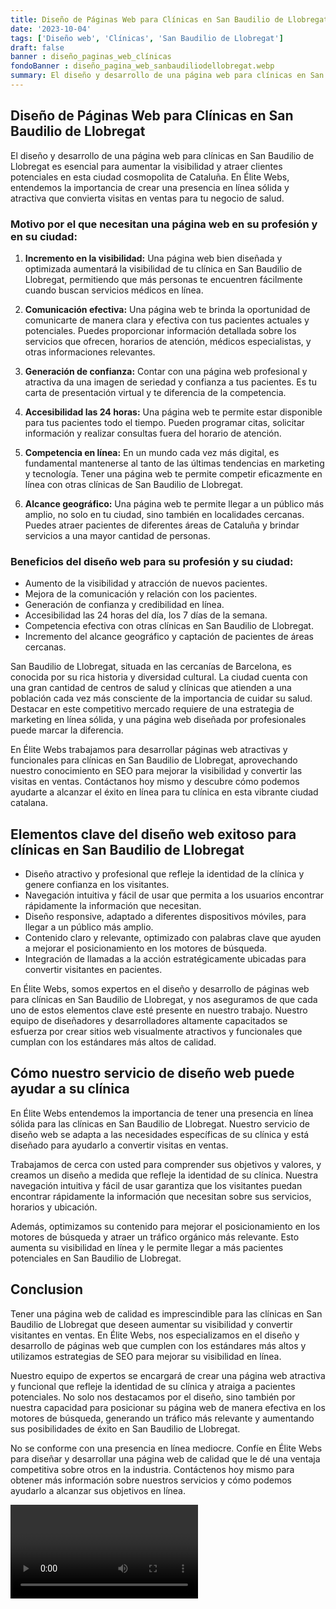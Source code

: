 ```yaml
---
title: Diseño de Páginas Web para Clínicas en San Baudilio de Llobregat
date: '2023-10-04'
tags: ['Diseño web', 'Clínicas', 'San Baudilio de Llobregat']
draft: false
banner : diseño_paginas_web_clínicas
fondoBanner : diseño_pagina_web_sanbaudiliodellobregat.webp
summary: El diseño y desarrollo de una página web para clínicas en San Baudilio de Llobregat es esencial para aumentar la visibilidad y atraer clientes potenciales en esta ciudad cosmopolita de Cataluña. En Élite Webs, entendemos la importancia de crear una presencia en línea sólida y atractiva que convierta visitas en ventas para tu negocio de salud.
---
```


## Diseño de Páginas Web para Clínicas en San Baudilio de Llobregat

El diseño y desarrollo de una página web para clínicas en San Baudilio de Llobregat es esencial para aumentar la visibilidad y atraer clientes potenciales en esta ciudad cosmopolita de Cataluña. En Élite Webs, entendemos la importancia de crear una presencia en línea sólida y atractiva que convierta visitas en ventas para tu negocio de salud.

### Motivo por el que necesitan una página web en su profesión y en su ciudad:

1. **Incremento en la visibilidad:** Una página web bien diseñada y optimizada aumentará la visibilidad de tu clínica en San Baudilio de Llobregat, permitiendo que más personas te encuentren fácilmente cuando buscan servicios médicos en línea.

2. **Comunicación efectiva:** Una página web te brinda la oportunidad de comunicarte de manera clara y efectiva con tus pacientes actuales y potenciales. Puedes proporcionar información detallada sobre los servicios que ofrecen, horarios de atención, médicos especialistas, y otras informaciones relevantes.

3. **Generación de confianza:** Contar con una página web profesional y atractiva da una imagen de seriedad y confianza a tus pacientes. Es tu carta de presentación virtual y te diferencia de la competencia.

4. **Accesibilidad las 24 horas:** Una página web te permite estar disponible para tus pacientes todo el tiempo. Pueden programar citas, solicitar información y realizar consultas fuera del horario de atención.

5. **Competencia en línea:** En un mundo cada vez más digital, es fundamental mantenerse al tanto de las últimas tendencias en marketing y tecnología. Tener una página web te permite competir eficazmente en línea con otras clínicas de San Baudilio de Llobregat.

6. **Alcance geográfico:** Una página web te permite llegar a un público más amplio, no solo en tu ciudad, sino también en localidades cercanas. Puedes atraer pacientes de diferentes áreas de Cataluña y brindar servicios a una mayor cantidad de personas.

### Beneficios del diseño web para su profesión y su ciudad:

- Aumento de la visibilidad y atracción de nuevos pacientes.
- Mejora de la comunicación y relación con los pacientes.
- Generación de confianza y credibilidad en línea.
- Accesibilidad las 24 horas del día, los 7 días de la semana.
- Competencia efectiva con otras clínicas en San Baudilio de Llobregat.
- Incremento del alcance geográfico y captación de pacientes de áreas cercanas.

San Baudilio de Llobregat, situada en las cercanías de Barcelona, es conocida por su rica historia y diversidad cultural. La ciudad cuenta con una gran cantidad de centros de salud y clínicas que atienden a una población cada vez más consciente de la importancia de cuidar su salud. Destacar en este competitivo mercado requiere de una estrategia de marketing en línea sólida, y una página web diseñada por profesionales puede marcar la diferencia.

En Élite Webs trabajamos para desarrollar páginas web atractivas y funcionales para clínicas en San Baudilio de Llobregat, aprovechando nuestro conocimiento en SEO para mejorar la visibilidad y convertir las visitas en ventas. Contáctanos hoy mismo y descubre cómo podemos ayudarte a alcanzar el éxito en línea para tu clínica en esta vibrante ciudad catalana.

<GifSeo />

<Cta />

## Elementos clave del diseño web exitoso para clínicas en San Baudilio de Llobregat

- Diseño atractivo y profesional que refleje la identidad de la clínica y genere confianza en los visitantes.
- Navegación intuitiva y fácil de usar que permita a los usuarios encontrar rápidamente la información que necesitan.
- Diseño responsive, adaptado a diferentes dispositivos móviles, para llegar a un público más amplio.
- Contenido claro y relevante, optimizado con palabras clave que ayuden a mejorar el posicionamiento en los motores de búsqueda.
- Integración de llamadas a la acción estratégicamente ubicadas para convertir visitantes en pacientes.
  

En Élite Webs, somos expertos en el diseño y desarrollo de páginas web para clínicas en San Baudilio de Llobregat, y nos aseguramos de que cada uno de estos elementos clave esté presente en nuestro trabajo. Nuestro equipo de diseñadores y desarrolladores altamente capacitados se esfuerza por crear sitios web visualmente atractivos y funcionales que cumplan con los estándares más altos de calidad.

## Cómo nuestro servicio de diseño web puede ayudar a su clínica

En Élite Webs entendemos la importancia de tener una presencia en línea sólida para las clínicas en San Baudilio de Llobregat. Nuestro servicio de diseño web se adapta a las necesidades específicas de su clínica y está diseñado para ayudarlo a convertir visitas en ventas.

Trabajamos de cerca con usted para comprender sus objetivos y valores, y creamos un diseño a medida que refleje la identidad de su clínica. Nuestra navegación intuitiva y fácil de usar garantiza que los visitantes puedan encontrar rápidamente la información que necesitan sobre sus servicios, horarios y ubicación.

Además, optimizamos su contenido para mejorar el posicionamiento en los motores de búsqueda y atraer un tráfico orgánico más relevante. Esto aumenta su visibilidad en línea y le permite llegar a más pacientes potenciales en San Baudilio de Llobregat.

## Conclusion

Tener una página web de calidad es imprescindible para las clínicas en San Baudilio de Llobregat que deseen aumentar su visibilidad y convertir visitantes en ventas. En Élite Webs, nos especializamos en el diseño y desarrollo de páginas web que cumplen con los estándares más altos y utilizamos estrategias de SEO para mejorar su visibilidad en línea.

Nuestro equipo de expertos se encargará de crear una página web atractiva y funcional que refleje la identidad de su clínica y atraiga a pacientes potenciales. No solo nos destacamos por el diseño, sino también por nuestra capacidad para posicionar su página web de manera efectiva en los motores de búsqueda, generando un tráfico más relevante y aumentando sus posibilidades de éxito en San Baudilio de Llobregat.

No se conforme con una presencia en línea mediocre. Confíe en Élite Webs para diseñar y desarrollar una página web de calidad que le dé una ventaja competitiva sobre otros en la industria. Contáctenos hoy mismo para obtener más información sobre nuestros servicios y cómo podemos ayudarlo a alcanzar sus objetivos en línea.

<Video />

<CtaBot job='Clínicas' city='San Baudilio de Llobregat'/>

<Gmaps query='San Baudilio de Llobregat+españa+maps' />